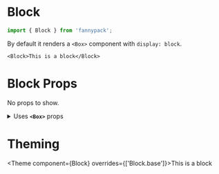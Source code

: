 
# Block

```js
import { Block } from 'fannypack';
```

By default it renders a `<Box>` component with `display: block`.

```jsx-live
<Block>This is a block</Block>
```

# Block Props

<!-- Automatically generated -->

No props to show.

<details><summary>Uses <code><strong>&#60;Box&#62;</strong></code> props</summary>

### **`use`**

```
string | ComponentClass<any, any> | FunctionComponent<any>
```

### **`className`**

```
string
```

### **`children`**

```
string | number | boolean | {} | ReactElement<any, string | ((props: any) => ReactElement<any, string | ... | (new (props: any) => Component<any, any, any>)>) | (new (props: any) => Component<any, any, any>)> | ReactNodeArray | ReactPortal | ((props: BoxProps) => ReactNode)
```

### **`overrides`**

```
{ base?: any; }
```

### **`showBreakpoint`**

```
string
```

### **`hiddenBreakpoint`**

```
string
```

</details>
        

# Theming

<Theme component={Block} overrides={['Block.base']}>This is a block</Theme>
